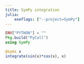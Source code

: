 ```yaml
---
title: SymPy integration
julia:
    exeflags: ["--project=SymPy"]
---
```


```julia
ENV["PYTHON"] = ""
Pkg.build("PyCall")
using SymPy
```

```julia
@syms x
integrate(sin(x)*cos(x), x)
```
